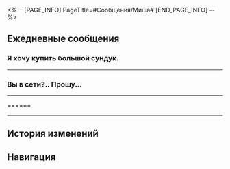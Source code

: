 <%-- [PAGE_INFO]
PageTitle=#Сообщения/Миша#
[END_PAGE_INFO] --%>
{{Сообщение Инфобокс
|id          = 1312
|Изображение = Персонаж Миша Иконка.png
|Тип         = Персонаж
|Отправитель = Миша
|Описание    = Продолжай в том же духе! Новый мир уже близко!
|Фракция     = Пенакония
}}

==Ежедневные сообщения==
===Я хочу купить большой сундук.===
{{Сообщения
|условие_получения = 
|текст=
:'''Миша:''' Я хочу купить большой сундук.
:{Выбор} У тебя что, так много вещей?
:'''(Первопроходец):''' У тебя что, так много вещей?
:'''Миша:''' Ну да! Ящики доверху забиты сувенирами с других планет, а вчера один гость угостил меня взрывными облачными конфетами...
:'''Миша:''' Я поделюсь, принесу вам в следующий раз, когда встретимся!
:'''Миша:''' На вкус они как мята, только более жгучие, а потом такая удивительная свежесть и сладость на языке! Вкус в точности совпадает с моим впечатлением от этого клиента.
:'''Миша:''' Он высокий, сильный, с хищным взглядом, а за спиной носит большой топор. Очень похож на босса Камня.
:'''Миша:''' Я долго набирался храбрости, чтобы подойти к нему...
:{Выбор} Интересный контраст.
:'''(Первопроходец):''' Такой клиент, и угощает конфетками. Интересный контраст.
:'''Миша:''' Это точно. Я очень осторожно предложил помочь с багажом! Потом понял, что он молчун, стало ещё страшнее, я споткнулся и полетел кувырком. А когда кое-как встал, то увидел, что клиент уже сам взялся за чемоданы и уехал на лифте...
:'''Миша:''' Хорошо ещё, что я не наделал ошибок, когда убирал у него в номере, даже настенные часы Мира грёз починил. Когда я вернулся, его уже не было, но он оставил для меня пакетик взрывных облачных конфет. Я прямо выдохнул от облегчения... Приятно, когда тебя ценят и благодарят!
:'''Миша:''' Как вы думаете... Если я буду работать так же старательно, получится у меня заработать столько конфет, чтобы хватило до конца жизни?
:{Выбор} Да, но зубы ты себе испортишь.
::'''(Первопроходец):''' Наверное, но зубы испортишь капитально! Детям надо лучше следить за зубами!
::'''Миша:''' Я уже не ребёнок! Ну, был у меня кариес, ну и что, я же с тех пор очень хорошо чищу зубы!
::'''Миша:''' Так, пойду встречать гостей. Потом поболтаем.
:{Выбор} Ага! Ты просто супер!
::'''(Первопроходец):''' Ага! Потому что ты просто супер!
::'''Миша:''' Хе-хе, как приятно это слышать. Я прямо загордился! Нет бы все гости мне такое говорили.
::'''Миша:''' Но спасибо за такую высокую оценку. А теперь я пойду встречать гостей. Потом поболтаем.
:'''Миша:''' [[Файл:Пом-Пом Стикер 26.png|80px]]
}}
----

===Вы в сети?.. Прошу...===
{{Сообщения
|условие_получения = 
|текст=
:'''Миша:''' Вы в сети?.. Прошу прощения, я только хотел спросить, можете ли вы посоветовать, что стоит взять с собой в путешествие?
:{Выбор} На экспрессе есть всё необходимое.
::'''(Первопроходец):''' На экспрессе есть всё, что только пожелаешь. С собой брать ничего не нужно.
::'''Миша:''' И даже сменную одежду? Вот это да!
::'''Миша:''' Хотя теперь стало ещё сложнее выбирать... Что же взять?
:{Выбор} Смартфон, кредиты, биту.
::'''(Первопроходец):''' Смартфон, кредиты и биту! Просто и практично, да?
::'''Миша:''' Да! Связь, деньги и что-нибудь для самозащиты... Предметы первой необходимости!
::'''Миша:''' Но вот что ещё, кроме этого...
:'''Миша:''' Мне наконец-то дали небольшой отпуск, но я никак не решу, куда поехать!
:'''Миша:''' Хочу сначала собрать вещи, а уж потом выбирать место назначения. Выберу, и сразу в дорогу!
:{Выбор} Хочешь с нами?
::'''(Первопроходец):''' Хочешь с нами? Мы завтра отправляемся!
::'''Миша:''' Это очень заманчиво, но у меня всего три дня... На далёкое путешествие, наверное, не хватит.
:{Выбор} Можешь отдохнуть в отеле.
::'''(Первопроходец):''' Тогда можешь просто провести отпуск в отеле.
::'''Миша:''' Какая хорошая мысль... Я столько времени здесь работаю, а вот в качестве гостя оставаться ещё не доводилось!
::'''Миша:''' Это столько интересного можно попробовать. От одной мысли так радостно!!
:{Выбор} Не страшно путешествовать в одиночку?
::'''(Первопроходец):''' А тебе не страшно путешествовать в одиночку? Вдруг повстречаешь каких-нибудь негодяев?
::'''Миша:''' Нет! Я решил, что буду учиться у вас, (Первопроходец)! Для самозащиты куплю биту!
:{Выбор} Не забудь фотки скинуть.
:'''(Первопроходец):''' Не забудь потом фотки мне скинуть.
:'''(Первопроходец):''' Где бы мы ни находились, фотографии сближают.
:'''(Первопроходец):''' [[Файл:Сообщение Миша 40.png|256px]]
:'''Миша:''' ...Пустынные ледяные земли... у этих снежных полей есть название? На какой они планете? А туда можно без приглашения?
:{Выбор} Туда в любое время можно.
:'''(Первопроходец):''' Эти снежные поля находятся на планете Ярило-VI, у города Белобога. Туда в любое время можно поехать.
:'''Миша:''' Отлично! Тогда поеду туда!
:'''Миша:''' Мне так нравится наш разговор! Как будто путешествие, о котором я мечтал, начинается уже сейчас. В следующий раз обязательно расскажите мне побольше!
}}
----

======
{{Сообщения
|условие_получения = 
|текст=
:'''Миша:''' [[Файл:Пом-Пом Стикер 11.png|80px]]
:'''Миша:''' [[Файл:Пом-Пом Стикер 11.png|80px]]
:'''Миша:''' [[Файл:Пом-Пом Стикер 11.png|80px]]
:'''Миша:''' Всё ближе и ближе...
:'''Миша:''' В отеле появилась огромная тень...
:{Выбор} Ты где? Я приду.
::'''(Первопроходец):''' Ты где? Я приду.
::'''Миша:''' Я в коридоре отеля...
::'''Миша:''' Тут такая огромная тень... И она всё ближе.
:{Выбор} Беги!!!
::'''(Первопроходец):''' Беги!!!
::'''Миша:''' Пытаюсь... Ноги подгибаются, я не могу...
:{{Диалог|Предупреждение}} Ваш друг Миша не в сети
:{{Диалог|Предупреждение}} Ваш друг Миша в сети
:'''Миша:''' Я спасся... Забежал в лифт и спустился, когда тень развернулась в другую сторону.
:'''Миша:''' Спасибо. Мне стало спокойнее от вашего сообщения.
:{Выбор} {{MC|ж=Рада|м=Рад}}, что с тобой всё хорошо.
::'''(Первопроходец):''' Я {{MC|ж=рада|м=рад}}, что с тобой всё хорошо. Расскажи подробнее про эту тень.
::'''Миша:''' Я ничего толком не знаю... Я уже слышал, что ночью по отелю якобы рыщет какая-то тень, и то рыдает, то хохочет...
::'''Миша:''' Вот не повезло... Хорошо, что мне удалось сбежать. Говорят, что один наш храбрый сотрудник прошлой ночью тоже повстречался с этой тенью, и...
::{Выбор} ...Он выжил?
:::'''(Первопроходец):''' И-и-и?.. Он выжил?
:::'''Миша:''' [[File:Sticker PPG 07 Pom-Pom 08.png|80px]]
:::'''Миша:''' Да! Но когда тень прошла мимо, все лампочки в коридоре разом погасли! А перед этим... он увидел тень со страшной гримасой на лице...
::{Выбор} Он её поколотил?
:::'''(Первопроходец):''' Он её поколотил как следует?
:::'''Миша:''' Он изготовился к драке, но тут все лампочки в коридоре разом погасли! А перед этим... он увидел тень со страшной гримасой на лице...
:{Выбор} Я тоже её когда-то {{MC|ж=видела|м=видел}}.
::'''(Первопроходец):''' Не за что. Я тоже её {{MC|ж=видела|м=видел}}.
::'''(Первопроходец):''' Вообще-то с тобой сейчас говорит не (Первопроходец), а я...
::'''(Первопроходец):''' А ты и не догадывался, да? {{MC|ж=Твоя подруга|м=Твой друг}} уже {{MC|ж=съедена|м=съеден}}...
::'''Миша:''' ...
::'''Миша:''' Правда?
::{Выбор} Да ну, ещё чего!
::'''(Первопроходец):''' Кхе-кхе! Шучу! Конечно, неправда!
::{{Диалог|Предупреждение}} Ваш друг Миша не в сети
::'''(Первопроходец):''' Миша?.. Эй!! Ты тут?
::{{Диалог|Предупреждение}} Ваш друг Миша в сети
::'''Миша:''' Как же вы напугали меня! Я так рад, что вы целы и невредимы! Я уже думал, как вас спасать!
:'''Миша:''' Погодите! Тень со страшной гримасой... Рыдает... Она вернулась...
:'''Миша:''' Пожалуй, метла сойдёт за биту... Ведь сойдёт же, да?
:'''Миша:''' Вперёд!
:{Выбор} Я в тебя верю!
:'''(Первопроходец):''' Я в тебя верю!
}}
----

==История изменений==
{{История изменений|2.7}}

==Навигация==
{{Сообщения Навбокс}}